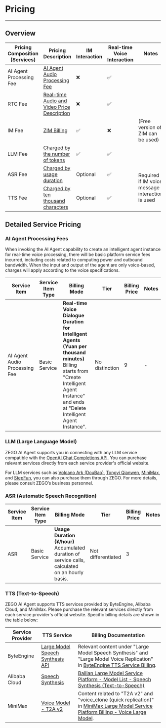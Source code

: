 # Pricing

---

## Overview

<table>
  <thead>
    <tr>
      <th>Pricing Composition (Services)</th>
      <th>Pricing Description</th>
      <th>IM Interaction</th>
      <th>Real-time Voice Interaction</th>
      <th>Notes</th>
    </tr>
  </thead>
  <tbody>
    <tr>
      <td>AI Agent Processing Fee</td>
      <td><a href="#ai-agent-processing-fees">AI Agent Audio Processing Fee</a></td>
      <td>❌</td>
      <td>✅</td>
      <td></td>
    </tr>
    <tr>
      <td>RTC Fee</td>
      <td><a href="https://doc-zh.zego.im/article/8666">Real-time Audio and Video Price Description</a></td>
      <td>❌</td>
      <td>✅</td>
      <td></td>
    </tr>
    <tr>
      <td>IM Fee</td>
      <td><a href="https://www.zegocloud.com/docs/zim-android/introduction/pricing">ZIM Billing</a></td>
      <td>✅</td>
      <td>❌</td>
      <td>(Free version of ZIM can be used)</td>
    </tr>
    <tr>
      <td>LLM Fee</td>
      <td><a href="#llm-large-language-model">Charged by the number of tokens</a></td>
      <td>✅</td>
      <td>✅</td>
      <td></td>
    </tr>
    <tr>
      <td>ASR Fee</td>
      <td><a href="#asr-automatic-speech-recognition">Charged by usage duration</a></td>
      <td>Optional</td>
      <td>✅</td>
      <td rowspan="2">Required if IM voice message interaction is used</td>
    </tr>
    <tr>
      <td>TTS Fee</td>
      <td><a href="#tts-text-to-speech">Charged by ten thousand characters</a></td>
      <td>Optional</td>
      <td>✅</td>
      <td></td>
    </tr>
  </tbody>
</table>

## Detailed Service Pricing

### AI Agent Processing Fees

When invoking the AI Agent capability to create an intelligent agent instance for real-time voice processing, there will be basic platform service fees incurred, including costs related to computing power and outbound bandwidth. When the input and output of the agent are only voice-based, charges will apply according to the voice specifications.

| Service Item | Service Item Type | Billing Mode | Tier | Billing Price | Notes |
|-------------|-------------------|--------------|------|---------------|-------|
| AI Agent Audio Processing Fee | Basic Service | **Real-time Voice Dialogue Duration for Intelligent Agents (Yuan per thousand minutes)**<br />Billing starts from "Create Intelligent Agent Instance" and ends at "Delete Intelligent Agent Instance". | No distinction | 9 | - |

### LLM (Large Language Model)

ZEGO AI Agent supports you in connecting with any LLM service compatible with the [OpenAI Chat Completions API](https://platform.openai.com/docs/api-reference/chat). You can purchase relevant services directly from each service provider's official website.

For LLM services such as [Volcano Ark (DouBao)](https://www.volcengine.com/docs/82379/1099320), [Tongyi Qianwen](https://help.aliyun.com/zh/model-studio/models?spm=a2c4g.11186623.help-menu-2400256.d_0_2.7f9b1d1czN51sr&scm=20140722.H_2840914._.OR_help-T_cn~zh-V_1), [MiniMax](https://platform.minimaxi.com/document/Price?key=66701c7e1d57f38758d5818c), and [StepFun](https://platform.stepfun.com/docs/pricing/details), you can also purchase them through ZEGO. For more details, please consult ZEGO’s business personnel.
### ASR (Automatic Speech Recognition)

| Service Item | Service Item Type | Billing Mode | Tier | Billing Price | Notes |
|---------|------------|---------|------|---------|------|
| ASR | Basic Service | **Usage Duration (¥/hour)**<br/>Accumulated duration of service calls, calculated on an hourly basis. | Not differentiated | 3 | |

### TTS (Text-to-Speech)

ZEGO AI Agent supports TTS services provided by ByteEngine, Alibaba Cloud, and MiniMax. Please purchase the relevant services directly from each service provider's official website. Specific billing details are shown in the table below:

| Service Provider | TTS Service | Billing Documentation |
|---------|------------|---------|
| ByteEngine | [Large Model Speech Synthesis API](https://www.volcengine.com/docs/6561/1359370) | Relevant content under "Large Model Speech Synthesis" and "Large Model Voice Replication" in [ByteEngine TTS Service Billing](https://www.volcengine.com/docs/6561/1359370). |
| Alibaba Cloud | [Speech Synthesis](https://help.aliyun.com/zh/isi/developer-reference/overview-of-speech-synthesis?spm=a2c4g.11186623.help-menu-30413.d_3_1_0_0.9e5b1f01YvXYPa&scm=20140722.H_84435._.OR_help-T_cn~zh-V_1#section-ljp-l5z-efu) | [Bailian Large Model Service Platform - Model List - Speech Synthesis (Text-to-Speech)](https://help.aliyun.com/zh/model-studio/models?spm=a2c4g.11186623.help-menu-2400256.d_0_2.e81d4823h6bnsA&scm=20140722.H_2840914._.OR_help-T_cn~zh-V_1#b9e5744149hd6) |
| MiniMax | [Voice Model - T2A v2](https://platform.minimaxi.com/document/T2A%20V2?key=66719005a427f0c8a5701643#YqSh1KAoyms1WH4XJrdeIrrb) | Content related to "T2A v2" and "voice_clone (quick replication)" in [MiniMax Large Model Service Platform Billing - Voice Large Model](https://platform.minimaxi.com/document/Price?key=66701c7e1d57f38758d5818c#pwMy9RJb141XwWlsVZQajKnn). |